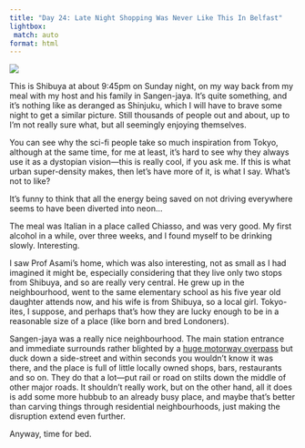 ```yaml
---
title: "Day 24: Late Night Shopping Was Never Like This In Belfast"
lightbox:
 match: auto
format: html
---
```


![](../images/20120513234312_dsc01785.jpg){group="all-the-pictures"}

This is Shibuya at about 9:45pm on Sunday night, on my way back from my meal with my host and his family in Sangen-jaya. It's quite something, and it's nothing like as deranged as Shinjuku, which I will have to brave some night to get a similar picture. Still thousands of people out and about, up to I'm not really sure what, but all seemingly enjoying themselves. 

You can see why the sci-fi people take so much inspiration from Tokyo, although at the same time, for me at least, it's hard to see why they always use it as a dystopian vision&mdash;this is really cool, if you ask me. If this is what urban super-density makes, then let's have more of it, is what I say. What's not to like?

It's funny to think that all the energy being saved on not driving everywhere seems to have been diverted into neon...

The meal was Italian in a place called Chiasso, and was very good. My first alcohol in a while, over three weeks, and I found myself to be drinking slowly. Interesting.

I saw Prof Asami's home, which was also interesting, not as small as I had imagined it might be, especially considering that they live only two stops from Shibuya, and so are really very central. He grew up in the neighbourhood, went to the same elementary school as his five year old daughter attends now, and his wife is from Shibuya, so a local girl. Tokyo-ites, I suppose, and perhaps that's how they are lucky enough to be in a reasonable size of a place (like born and bred Londoners).

Sangen-jaya was a really nice neighbourhood. The main station entrance and immediate surrounds rather blighted by a [huge motorway overpass](http://farm4.static.flickr.com/3220/2291488780_27721c2b96.jpg) but duck down a side-street and within seconds you wouldn't know it was there, and the place is full of little locally owned shops, bars, restaurants and so on. They do that a lot&mdash;put rail or road on stilts down the middle of other major roads. It shouldn't really work, but on the other hand, all it does is add some more hubbub to an already busy place, and maybe that's better than carving things through residential neighbourhoods, just making the disruption extend even further. 

Anyway, time for bed.
